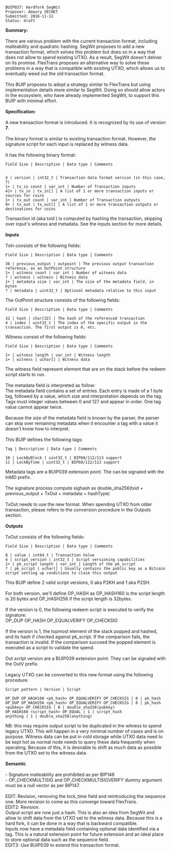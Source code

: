 <pre>
BUIP037: Hardfork SegWit
Proposer: Amaury SÉCHET
Submitted: 2016-11-12
Status: draft
</pre>

'''Summary:'''<br />
<br />
There are various problem with the current transaction format, including malleability and quadratic hashing. SegWit proposes to add a new transaction format, which solves this problem but does so in a way that does not allow to spend existing UTXO. As a result, SegWit doesn't deliver on its promise. FlexTrans proposes an alternative way to solve these problems in a way that is compatible with existing UTXO, which allows us to eventually weed out the old transaction format.<br />
<br />
This BUIP proposes to adopt a strategy similar to FlexTrans but using implementation details more similar to SegWit. Doing so should allow actors in the ecosystem, who have already implemented SegWit, to support this BUIP with minimal effort.<br />
<br />
'''Specification:'''<br />
<br />
A new transaction format is introduced. It is recognized by its use of version '''7'''.<br />
<br />
The binary format is similar to existing transaction format. However, the signature script for each input is replaced by witness data.<br />
<br />
It has the following binary format:


<pre>
Field Size | Description | Data type | Comments


4 | version | int32_t | Transaction data format version (in this case, 7)
1+ | tx_in count | var_int | Number of Transaction inputs
41+ | tx_in | tx_in[] | A list of 1 or more transaction inputs or sources for coins
1+ | tx_out count | var_int | Number of Transaction outputs
9+ | tx_out | tx_out[] | A list of 1 or more transaction outputs or destinations for coins
</pre>

Transaction id (aka txid ) is computed by hashing the transaction, skipping over input's witness and metadata. See the inputs section for more details.<br />
<br />
'''Inputs'''<br />
<br />
TxIn consists of the following fields:



<pre>
Field Size | Description | Data type | Comments

36 | previous_output | outpoint | The previous output transaction reference, as an OutPoint structure
1+ | witness count | var_int | Number of witness data
? | witness | witness | Witness data
1+ | metadata size | var_int | The size of the metadata field, in bytes
? | metadata | uint32_t | Optional metadata relative to this input
</pre>

The OutPoint structure consists of the following fields:



<pre>
Field Size | Description | Data type | Comments

32 | hash | char[32] | The hash of the referenced transaction
4 | index | uint32_t | The index of the specific output in the transaction. The first output is 0, etc.
</pre>

Witness consist of the following fields:



<pre>
Field Size | Description | Data type | Comments

1+ | witness length | var_int | Witness length
1+ | witness | uchar[] | Witness data
</pre>

The witness field represent element that are on the stack before the redeem script starts to run.<br />
<br />
The metadata field is interpreted as follow:<br />
The metadata field contains a set of entries. Each entry is made of a 1 byte tag, followed by a value, which size and interpretation depends on the tag. Tags must integer values between 0 and 127 and appear in order. One tag value cannot appear twice.<br />
<br />
Because the size of the metadata field is known by the parser, the parser can skip over remaining metadata when it encounter a tag with a value it doesn't know how to interpret.<br />
<br />
This BUIP defines the following tags:



<pre>
Tag | Description | Data type | Comments

10 | LockByBlock | uint32_t | BIP68/112/113 support
11 | LockByTime | uint32_t | BIP68/112/113 support
</pre>

Metadata tags are a BUIP039 extension point. The can be signaled with the InMD prefix.<br />
<br />
The signature process compute sighash as double_sha256(txid + previous_output + TxOut + metadata + hashType)<br />
<br />
TxOut needs to use the new format. When spending UTXO from older transaction, please refers to the conversion procedure in the Outputs section.<br />
<br />
'''Outputs'''<br />
<br />
TxOut consists of the following fields:



<pre>
Field Size | Description | Data type | Comments

8 | value | int64_t | Transaction Value
4 | script_version | int32_t | Script versioning capabilities
1+ | pk_script length | var_int | Length of the pk_script
? | pk_script | uchar[] | Usually contains the public key as a Bitcoin script setting up conditions to claim this output
</pre>

This BUIP define 2 valid script versions, 0 aka P2KH and 1 aka P2SH.<br />
<br />
For both version, we'll define OP_HASH as OP_HASH160 is the script length is 20 bytes and OP_HASH256 if the script length is 32bytes.<br />
<br />
If the version is 0, the following redeem script is executed to verify the signature:<br />
OP_DUP OP_HASH <pk_script> OP_EQUALVERIFY OP_CHECKSIG<br />
<br />
If the version is 1, the topmost element of the stack popped and hashed, and its hash if checked against pk_script. If the comparison fails, the transaction is invalid. If the comparison succeed the popped element is executed as a script to validate the spend.<br />
<br />
Out script version are a BUIP039 extension point. They can be signaled with the OutV prefix.<br />
<br />
Legacy UTXO can be converted to this new format using the following procedure:


<pre>
Script pattern | Version | Script

OP_DUP OP_HASH160 <pk_hash> OP_EQUALVERIFY OP_CHECKSIG | 0 | pk_hash
OP_DUP OP_HASH256 <pk_hash> OP_EQUALVERIFY OP_CHECKSIG | 0 | pk_hash
<pubkey> OP_CHECKSIG | 0 | double_sha256(pubkey)
OP_HASH160 <script_hash> OP_EQUAL | 1 | script_hash
anything | 1 | double_sha256(anything)
</pre>

NB: this may require output script to be duplicated in the witness to spend legacy UTXO. This will happen in a very minimal number of cases and is on purpose. Witness data can be put in cold storage while UTXO data need to be kept hot as normal node needs to query these data frequently when operating. Because of this, it is desirable to shift as much data as possible from the UTXO set to the witness data.<br />
<br />
'''Semantic'''<br />
<br />
- Signature malleability are prohibited as per BIP146<br />
- OP_CHECKMULTISIG and OP_CHECKMULTISIGVERIFY dummy argument must be a null vector as per BIP147.<br />
<br />
EDIT: Revision, removing the lock_time field and reintroducing the sequence one. More revision to come as this converge toward FlexTrans.<br />
EDIT2: Revision.<br />
Output script are now just a hash. This is also an idea from SegWit and allow to shift data from the UTXO set to the witness data. Because this is a hard fork, it can be done in a way that is backward compatible.<br />
Inputs now have a metadata field containing optional data identified via a tag. This is a natural extension point for future extension and an ideal place to store optional data such as the sequence field.<br />
EDIT3: Use BUIP039 to extend this transaction format.
